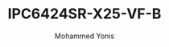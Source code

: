 ---
id: 1
slug: IPC6424SR-X25-VF-B
title: "IPC6424SR-X25-VF-B"
desc: "4MP PTZ Camera with 25x Optical Zoom"
img: "/src/assets/content/Prime/IPC6424SR-X25-VF-B.png"
images:
  - "/src/assets/camera/Prime/IPC6424SR-X25-VF-B/IPC6424SR-X25-VF-B-1.png"
  - "/src/assets/camera/Prime/IPC6424SR-X25-VF-B/IPC6424SR-X25-VF-B-3.png"
  - "/src/assets/camera/Prime/IPC6424SR-X25-VF-B/IPC6424SR-X25-VF-B-2.png"
 
alt: "4MP PTZ Camera with 25x Optical Zoom"
author: "Mohammed Yonis"
reviewBody: "best service and support"
ratingValue: 5

features:
   - "4MP, 1/2.8 CMOS sensor for high-quality images"
   - "2688 ×1520@30fps video resolution"
   - "Ultra 265, H.265, H.264, MJPEG support"
   - "25X optical zoom for clear details"
   - "Smart intrusion detection with false alarm filtering"
   - "People counting and crowd density monitoring"
   - "LightHunter technology for excellent low-light performance"
   - "Smart IR with up to 100m (328ft) night vision"
   - "Power options: DC 12V±25% or PoE+ (IEEE 802.3at)"
   - "2 alarm inputs,  alarm output, 1 audio input, 1 audio output"
   - "IP67 waterproof and dustproof rating"
   - "IK10 vandal-resistant design"
publishedTime: "2023-09-15"
modifiedTime: "2023-10-01"
---